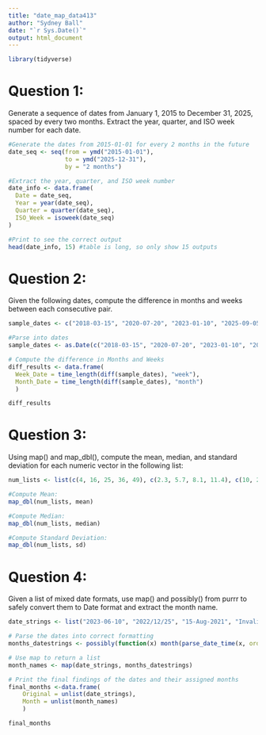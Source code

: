 ```yaml
---
title: "date_map_data413"
author: "Sydney Ball"
date: "`r Sys.Date()`"
output: html_document
---
```


```r
library(tidyverse)
```

# Question 1: 
Generate a sequence of dates from January 1, 2015 to December 31, 2025, spaced by
every two months. Extract the year, quarter, and ISO week number for each date.
```r
#Generate the dates from 2015-01-01 for every 2 months in the future
date_seq <- seq(from = ymd("2015-01-01"), 
                to = ymd("2025-12-31"), 
                by = "2 months")

#Extract the year, quarter, and ISO week number
date_info <- data.frame(
  Date = date_seq,
  Year = year(date_seq),
  Quarter = quarter(date_seq),
  ISO_Week = isoweek(date_seq)
)

#Print to see the correct output
head(date_info, 15) #table is long, so only show 15 outputs
```


# Question 2:
Given the following dates, compute the difference in months and weeks between each consecutive pair.
```r
sample_dates <- c("2018-03-15", "2020-07-20", "2023-01-10", "2025-09-05")

#Parse into dates
sample_dates <- as.Date(c("2018-03-15", "2020-07-20", "2023-01-10", "2025-09-05"))

# Compute the difference in Months and Weeks
diff_results <- data.frame(
  Week_Date = time_length(diff(sample_dates), "week"),
  Month_Date = time_length(diff(sample_dates), "month")
  )

diff_results
```

# Question 3:
Using map() and map_dbl(), compute the mean, median, and standard deviation for each
numeric vector in the following list:
```r
num_lists <- list(c(4, 16, 25, 36, 49), c(2.3, 5.7, 8.1, 11.4), c(10, 20, 30, 40, 50))

#Compute Mean:
map_dbl(num_lists, mean)

#Compute Median:
map_dbl(num_lists, median)

#Compute Standard Deviation:
map_dbl(num_lists, sd)

```

# Question 4:
Given a list of mixed date formats, use map() and possibly() from purrr to safely convert
them to Date format and extract the month name.
```r
date_strings <- list("2023-06-10", "2022/12/25", "15-Aug-2021", "InvalidDate")

# Parse the dates into correct formatting
months_datestrings <- possibly(function(x) month(parse_date_time(x, orders = c("ymd", "dmy")), label = TRUE, abbr = FALSE), NA)

# Use map to return a list
month_names <- map(date_strings, months_datestrings)

# Print the final findings of the dates and their assigned months
final_months <-data.frame(
    Original = unlist(date_strings), 
    Month = unlist(month_names)
    )

final_months
```
